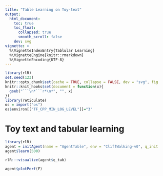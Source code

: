 ```yaml
---
title: "Table Learning on Toy-text"
output:
  html_document:
    toc: true
    toc_float:
      collapsed: true
      smooth_scroll: false
    dev: svg
vignette: >
  %\VignetteIndexEntry{Tablular Learning}
  %\VignetteEngine{knitr::rmarkdown}
  %\VignetteEncoding{UTF-8}
---
```


```r
library(rlR)
set.seed(123)
knitr::opts_chunk$set(cache = TRUE, collapse = FALSE, dev = "svg", fig.height = 3.5)
knitr::knit_hooks$set(document = function(x){
  gsub("```\n*```r*\n*", "", x)
})
library(reticulate)
os = import("os")
os$environ[["TF_CPP_MIN_LOG_LEVEL"]]="3"
```

# Toy text and tabular learning

```r
library(rlR)
agent = initAgent(name = "AgentTable", env = "CliffWalking-v0", q_init = 0.0, state_names = paste0("s", 1:48))
agent$learn(500)
```

```r
rlR:::visualize(agent$q_tab)
```

```r
agent$plotPerf(F)
```
